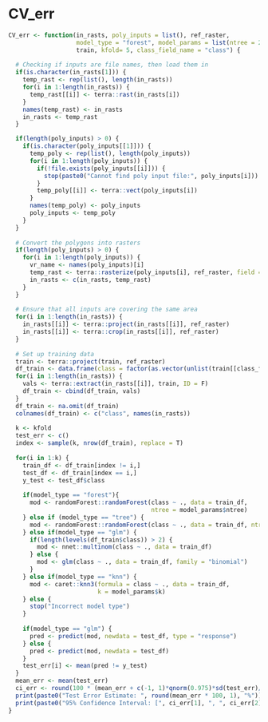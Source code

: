 # CV_err {.unnumbered}

```r
CV_err <- function(in_rasts, poly_inputs = list(), ref_raster,
                   model_type = "forest", model_params = list(ntree = 200), 
                   train, kfold= 5, class_field_name = "class") {
  
  # Checking if inputs are file names, then load them in
  if(is.character(in_rasts[1])) {
    temp_rast <- rep(list(), length(in_rasts))
    for(i in 1:length(in_rasts)) {
      temp_rast[[i]] <- terra::rast(in_rasts[i])
    }
    names(temp_rast) <- in_rasts
    in_rasts <- temp_rast
  }

  if(length(poly_inputs) > 0) {
    if(is.character(poly_inputs[[1]])) {
      temp_poly <- rep(list(), length(poly_inputs))
      for(i in 1:length(poly_inputs)) {
        if(!file.exists(poly_inputs[[i]])) {
          stop(paste0("Cannot find poly input file:", poly_inputs[i]))
        }
        temp_poly[[i]] <- terra::vect(poly_inputs[i]) 
      }
      names(temp_poly) <- poly_inputs
      poly_inputs <- temp_poly
    }
  }
  
  # Convert the polygons into rasters
  if(length(poly_inputs) > 0) {
    for(i in 1:length(poly_inputs)) {
      vr_name <- names(poly_inputs)[i]
      temp_rast <- terra::rasterize(poly_inputs[i], ref_raster, field = vr_name)
      in_rasts <- c(in_rasts, temp_rast)
    }
  }
  
  # Ensure that all inputs are covering the same area
  for(i in 1:length(in_rasts)) {
    in_rasts[[i]] <- terra::project(in_rasts[[i]], ref_raster)
    in_rasts[[i]] <- terra::crop(in_rasts[[i]], ref_raster)
  }
  
  # Set up training data
  train <- terra::project(train, ref_raster)
  df_train <- data.frame(class = factor(as.vector(unlist(train[[class_field_name]]))))
  for(i in 1:length(in_rasts)) {
    vals <- terra::extract(in_rasts[[i]], train, ID = F)
    df_train <- cbind(df_train, vals)
  }
  df_train <- na.omit(df_train)
  colnames(df_train) <- c("class", names(in_rasts))
  
  k <- kfold
  test_err <- c()
  index <- sample(k, nrow(df_train), replace = T)
  
  for(i in 1:k) {
    train_df <- df_train[index != i,]
    test_df <- df_train[index == i,]
    y_test <- test_df$class
    
    if(model_type == "forest"){
      mod <- randomForest::randomForest(class ~ ., data = train_df, 
                                        ntree = model_params$ntree)
    } else if (model_type == "tree") {
      mod <- randomForest::randomForest(class ~ ., data = train_df, ntree = 1)
    } else if(model_type == "glm") {
      if(length(levels(df_train$class)) > 2) {
        mod <- nnet::multinom(class ~ ., data = train_df)
      } else {
        mod <- glm(class ~ ., data = train_df, family = "binomial")
      }
    } else if(model_type == "knn") {
      mod <- caret::knn3(formula = class ~ ., data = train_df,
                         k = model_params$k)
    } else {
      stop("Incorrect model type")
    }
    
    if(model_type == "glm") {
      pred <- predict(mod, newdata = test_df, type = "response")
    } else {
      pred <- predict(mod, newdata = test_df)
    }
    test_err[i] <- mean(pred != y_test)
  }
  mean_err <- mean(test_err)
  ci_err <- round(100 * (mean_err + c(-1, 1)*qnorm(0.975)*sd(test_err)/k), 1)
  print(paste0("Test Error Estimate: ", round(mean_err * 100, 1), "%"))
  print(paste0("95% Confidence Interval: [", ci_err[1], ", ", ci_err[2], "]"))
}
```